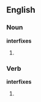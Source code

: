 ==English==

===Noun===
'''interfixes'''

# {{plural of|interfix}}

===Verb===
'''interfixes'''

# {{third person singular of|interfix}}